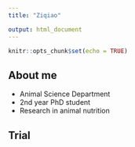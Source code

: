 ```yaml
---
title: "Ziqiao"

output: html_document
---
```


```r
knitr::opts_chunk$set(echo = TRUE)
```

## About me
- Animal Science Department
- 2nd year PhD student
- Research in animal nutrition

## Trial